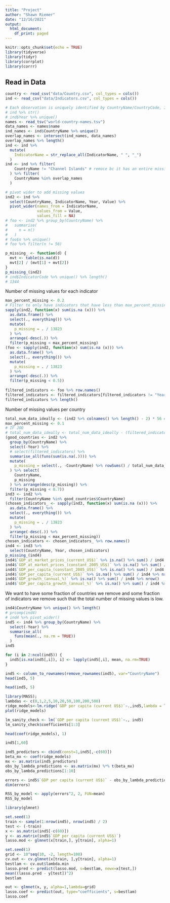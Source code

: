 ```yaml
---
title: "Project"
author: "Shawn Riemer"
date: "12/16/2021"
output:
  html_document:
    df_print: paged
---
```


```r
knitr::opts_chunk$set(echo = TRUE)
library(tidyverse)
library(tidyr)
library(corrplot)
library(corrr)
```

## Read in Data

```r
country <- read_csv("data/Country.csv", col_types = cols())
ind <- read_csv("data/Indicators.csv", col_types = cols())
```

```r
# Each observation is uniquely identified by CountryName/CountryCode, IndicatorName/IndicatorCode, Year
# ind %>% str()
# ind$Year %>% unique()
names <- read_tsv("world-country-names.tsv")
data_names <- names$name
ind_names <- ind$CountryName %>% unique()
overlap_names <- intersect(ind_names, data_names)
overlap_names %>% length()
ind <- ind %>% 
  mutate(
    IndicatorName = str_replace_all(IndicatorName, " ", "_")
  ) 
ind <- ind %>% filter(
    CountryName != "Channel Islands" # remoce bc it has an entire missing year
  ) %>% filter(
    CountryName %in% overlap_names
  )
```

```r
# pivot wider to add missing values
ind2 <- ind %>%
  select(CountryName, IndicatorName, Year, Value) %>%
  pivot_wider(names_from = IndicatorName,
              values_from = Value,
              values_fill = NA)
# foo <- ind2 %>% group_by(CountryName) %>% 
#   summarise(
#     n = n()
#   )
# foo$n %>% unique()
# foo %>% filter(n != 56)
```


```r
p_missing_ <- function(d) {
  mvt <- table(is.na(d))
  mvt[2] / (mvt[1] + mvt[2])
}
p_missing_(ind2)
# ind$IndicatorCode %>% unique() %>% length()
# 1344
```

Number of missing values for each indicator
```r
max_percent_missing <- 0.2
# Filter to only have indicators that have less than max_percent_missing percent of missing values
sapply(ind2, function(x) sum(is.na (x))) %>% 
  as.data.frame() %>% 
  select(., everything()) %>% 
  mutate(
    p_missing = . / 13823
  ) %>% 
  arrange(-desc(.)) %>% 
  filter(p_missing < max_percent_missing)
(foo <- sapply(ind2, function(x) sum(is.na (x))) %>% 
  as.data.frame() %>% 
  select(., everything()) %>% 
  mutate(
    p_missing = . / 13823
  ) %>% 
  arrange(-desc(.)) %>% 
  filter(p_missing < 0.5))
         
filtered_indicators <- foo %>% row.names()
filtered_indicators <- filtered_indicators[filtered_indicators != "Year"]
filtered_indicators %>% length()
```

Number of missing values per country
```r
total_num_data_ideally <- (ind2 %>% colnames() %>% length() - 2) * 56 # CountryName and Year don't count
max_percent_missing <- 0.1
# IF JOO
# total_num_data_ideally <- total_num_data_ideally - (filtered_indicators %>% length()) * 56
(good_countries <- ind2 %>% 
  group_by(CountryName) %>% 
  select(-Year) %>% 
  # select(filtered_indicators) %>%
  summarise_all(funs(sum(is.na(.)))) %>% 
  mutate(
    p_missing = select(., -CountryName) %>% rowSums() / total_num_data_ideally
  ) %>% select(
    CountryName,
    p_missing
  ) %>% arrange(desc(p_missing)) %>% 
  filter(p_missing < 0.7))
ind3 <- ind2 %>% 
  filter(CountryName %in% good_countries$CountryName)
(chosen_indicators_ <- sapply(ind3, function(x) sum(is.na (x))) %>% 
  as.data.frame() %>% 
  select(., everything()) %>% 
  mutate(
    p_missing = . / 13823
  ) %>% 
  arrange(-desc(.)) %>% 
  filter(p_missing < max_percent_missing))
chosen_indicators <- chosen_indicators_ %>% row.names()
ind4 <- ind3 %>% 
  select(CountryName, Year, chosen_indicators)
p_missing_(ind4)
ind4$`GDP_at_market_prices_(current_US$)` %>% is.na() %>% sum() / ind4 %>% nrow() #
ind4$`GDP_at_market_prices_(constant_2005_US$)` %>% is.na() %>% sum() / ind4 %>% nrow()
ind4$`GDP_per_capita_(constant_2005_US$)` %>% is.na() %>% sum() / ind4 %>% nrow()
ind4$`GDP_per_capita_(current_US$)` %>% is.na() %>% sum() / ind4 %>% nrow() # 0.09963284 missing <- good to predict
ind4$`GDP_growth_(annual_%)` %>% is.na() %>% sum() / ind4 %>% nrow()
ind4$`GDP_per_capita_growth_(annual_%)` %>% is.na() %>% sum() / ind4 %>% nrow()
```

We want to have some fraction of countries we remove and some fraction of indicators we remove such that the total number of missing values is low.

```r
ind4$CountryName %>% unique() %>% length()
# prcomp(ind4)
# ind4 %>% pivot_wider()
ind5 <- ind4 %>% group_by(CountryName) %>% 
  select(-Year) %>%
  summarise_all(
    funs(mean(., na.rm = TRUE))
  )
ind5
```


```r
for (i in 2:ncol(ind5)) {
  ind5[is.na(ind5[,i]), i] <- lapply(ind5[,i], mean, na.rm=TRUE)
}
```
```r
ind5 <- column_to_rownames(remove_rownames(ind5), var="CountryName")
head(ind5, 5)
```




```r
head(ind5, 5)
```


```r
library(MASS);
lambdas <- c(0,1,2,5,10,20,50,100,200,500)
ridge_models<-lm.ridge(`GDP per capita (current US$)`~.,ind5,lambda = lambdas)
plot(ridge_models)
```


```r
lm_sanity_check <- lm(`GDP per capita (current US$)`~., ind5)
lm_sanity_check$coefficients[1:3]
```
```r
head(coef(ridge_models), 1)
```
```r
ind5[1,60]
```


```r
ind5_predictors <- cbind(const=1,ind5[,-c(60)])
beta_mx <- coef(ridge_models)
mx <- as.matrix(ind5_predictors)
obs_by_lambda_predictions <- as.matrix(mx) %*% t(beta_mx)
obs_by_lambda_predictions[1:10]
```

```r
errors <- ind5$`GDP per capita (current US$)` - obs_by_lambda_predictions
dim(errors)
```
```r
RSS_by_model <- apply(errors^2, 2, FUN=mean)
RSS_by_model
```


```r
library(glmnet)
```

```r
set.seed(1)
train <- sample(1:nrow(ind5), nrow(ind5) / 2)
test <- (-train)
x <- as.matrix(ind5[-c(60)])
y <- as.matrix(ind5$`GDP per capita (current US$)`)
lasso.mod <- glmnet(x[train,], y[train], alpha=1)
```

```r
set.seed(1)
grid <- 10^seq(10, -2, length=100)
cv.out <- cv.glmnet(x[train, ],y[train], alpha=1)
bestlam <- cv.out$lambda.min
lasso.pred <- predict(lasso.mod, s=bestlam, newx=x[test,])
mean((lasso.pred - y[test])^2)
bestlam

```

```r
out <- glmnet(x, y, alpha=1,lambda=grid)
lasso.coef <- predict(out, type="coefficients", s=bestlam)
lasso.coef
```
